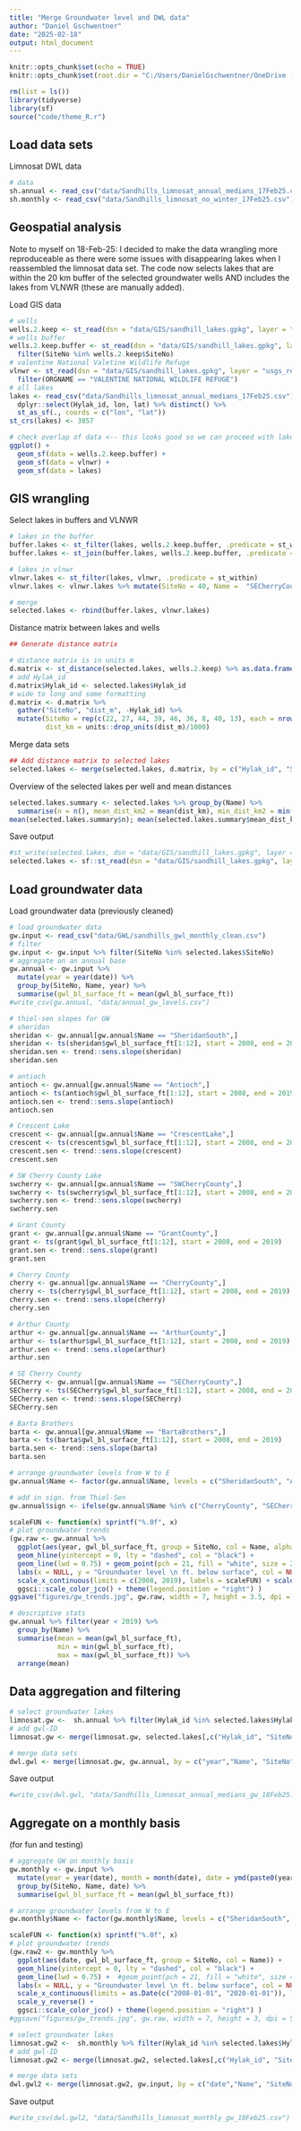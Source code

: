```yaml
---
title: "Merge Groundwater level and DWL data"
author: "Daniel Gschwentner"
date: "2025-02-18"
output: html_document
---
```


```r
knitr::opts_chunk$set(echo = TRUE)
knitr::opts_chunk$set(root.dir = "C:/Users/DanielGschwentner/OneDrive - University of Nebraska-Lincoln/Sandhills LimnoSat lake color v2")
```

```r
rm(list = ls())
library(tidyverse)
library(sf)
source("code/theme_R.r")
```

## Load data sets

Limnosat DWL data

```r
# data
sh.annual <- read_csv("data/Sandhills_limnosat_annual_medians_17Feb25.csv")
sh.monthly <- read_csv("data/Sandhills_limnosat_no_winter_17Feb25.csv")
``` 
## Geospatial analysis

Note to myself on 18-Feb-25: I decided to make the data wrangling more reproduceable as there were some issues with disappearing lakes when I reassembled the limnosat data set. The code now selects lakes that are within the 20 km buffer of the selected groundwater wells AND includes the lakes from VLNWR (these are manually added).

Load GIS data

```r
# wells
wells.2.keep <- st_read(dsn = "data/GIS/sandhill_lakes.gpkg", layer = "final_groundwater_wells")  # file with 9 wells for which we have GW data
# wells buffer
wells.2.keep.buffer <- st_read(dsn = "data/GIS/sandhill_lakes.gpkg", layer = "gw_wells_20km_buffer") %>% # gotta filter this because there are one or two extra buffers for some reason
  filter(SiteNo %in% wells.2.keep$SiteNo)
# valentine National Valetine Wildlife Refuge
vlnwr <- st_read(dsn = "data/GIS/sandhill_lakes.gpkg", layer = "usgs_refuges" ) %>%
  filter(ORGNAME == "VALENTINE NATIONAL WILDLIFE REFUGE")
# all lakes
lakes <- read_csv("data/Sandhills_limnosat_annual_medians_17Feb25.csv") %>%
  dplyr::select(Hylak_id, lon, lat) %>% distinct() %>%
  st_as_sf(., coords = c("lon", "lat"))
st_crs(lakes) <- 3857
```

```r
# check overlap of data <-- this looks good so we can proceed with lake selection
ggplot() + 
  geom_sf(data = wells.2.keep.buffer) +
  geom_sf(data = vlnwr) + 
  geom_sf(data = lakes)
```
## GIS wrangling

Select lakes in buffers and VLNWR
```r
# lakes in the buffer
buffer.lakes <- st_filter(lakes, wells.2.keep.buffer, .predicate = st_within)
buffer.lakes <- st_join(buffer.lakes, wells.2.keep.buffer, .predicate = st_within)

# lakes in vlnwr
vlnwr.lakes <- st_filter(lakes, vlnwr, .predicate = st_within)
vlnwr.lakes <- vlnwr.lakes %>% mutate(SiteNo = 40, Name =  "SECherryCounty", lon = -100.5313, lat = 42.21729)

# merge
selected.lakes <- rbind(buffer.lakes, vlnwr.lakes)

```

Distance matrix between lakes and wells

```r

## Generate distance matrix

# distance matrix is in units m
d.matrix <- st_distance(selected.lakes, wells.2.keep) %>% as.data.frame()
# add Hylak_id
d.matrix$Hylak_id <- selected.lakes$Hylak_id
# wide to long and some formatting
d.matrix <- d.matrix %>%
  gather("SiteNo", "dist_m", -Hylak_id) %>%
  mutate(SiteNo = rep(c(22, 27, 44, 39, 46, 36, 8, 40, 13), each = nrow(selected.lakes)),
         dist_km = units::drop_units(dist_m)/1000)
```

Merge data sets
```r
## Add distance matrix to selected lakes
selected.lakes <- merge(selected.lakes, d.matrix, by = c("Hylak_id", "SiteNo"))

```

Overview of the selected lakes per well and mean distances
```r
selected.lakes.summary <- selected.lakes %>% group_by(Name) %>%
  summarise(n = n(), mean_dist_km2 = mean(dist_km), min_dist_km2 = min(dist_km), max_dist_km2 = max(dist_km))
mean(selected.lakes.summary$n); mean(selected.lakes.summary$mean_dist_km2)
```

Save output

```r
#st_write(selected.lakes, dsn = "data/GIS/sandhill_lakes.gpkg", layer = "selected_gw_lakes_18Feb25")
selected.lakes <- sf::st_read(dsn = "data/GIS/sandhill_lakes.gpkg", layer = "selected_gw_lakes_18Feb25")
```
## Load groundwater data
Load groundwater data (previously cleaned)

```r
# load groundwater data
gw.input <- read_csv("data/GWL/sandhills_gwl_monthly_clean.csv")
# filter
gw.input <- gw.input %>% filter(SiteNo %in% selected.lakes$SiteNo)
# aggregate on an annual base
gw.annual <- gw.input %>% 
  mutate(year = year(date)) %>% 
  group_by(SiteNo, Name, year) %>%
  summarise(gwl_bl_surface_ft = mean(gwl_bl_surface_ft))
#write_csv(gw.annual, "data/annual_gw_levels.csv")
```

```r
# thiel-sen slopes for GW
# sheridan
sheridan <- gw.annual[gw.annual$Name == "SheridanSouth",]
sheridan <- ts(sheridan$gwl_bl_surface_ft[1:12], start = 2008, end = 2019) 
sheridan.sen <- trend::sens.slope(sheridan)
sheridan.sen

# antioch
antioch <- gw.annual[gw.annual$Name == "Antioch",]
antioch <- ts(antioch$gwl_bl_surface_ft[1:12], start = 2008, end = 2019) 
antioch.sen <- trend::sens.slope(antioch)
antioch.sen

# Crescent Lake
crescent <- gw.annual[gw.annual$Name == "CrescentLake",]
crescent <- ts(crescent$gwl_bl_surface_ft[1:12], start = 2008, end = 2019) 
crescent.sen <- trend::sens.slope(crescent)
crescent.sen

# SW Cherry County Lake
swcherry <- gw.annual[gw.annual$Name == "SWCherryCounty",]
swcherry <- ts(swcherry$gwl_bl_surface_ft[1:12], start = 2008, end = 2019) 
swcherry.sen <- trend::sens.slope(swcherry)
swcherry.sen

# Grant County
grant <- gw.annual[gw.annual$Name == "GrantCounty",]
grant <- ts(grant$gwl_bl_surface_ft[1:12], start = 2008, end = 2019) 
grant.sen <- trend::sens.slope(grant)
grant.sen

# Cherry County
cherry <- gw.annual[gw.annual$Name == "CherryCounty",]
cherry <- ts(cherry$gwl_bl_surface_ft[1:12], start = 2008, end = 2019) 
cherry.sen <- trend::sens.slope(cherry)
cherry.sen

# Arthur County
arthur <- gw.annual[gw.annual$Name == "ArthurCounty",]
arthur <- ts(arthur$gwl_bl_surface_ft[1:12], start = 2008, end = 2019) 
arthur.sen <- trend::sens.slope(arthur)
arthur.sen

# SE Cherry County
SECherry <- gw.annual[gw.annual$Name == "SECherryCounty",]
SECherry <- ts(SECherry$gwl_bl_surface_ft[1:12], start = 2008, end = 2019) 
SECherry.sen <- trend::sens.slope(SECherry)
SECherry.sen

# Barta Brothers
barta <- gw.annual[gw.annual$Name == "BartaBrothers",]
barta <- ts(barta$gwl_bl_surface_ft[1:12], start = 2008, end = 2019) 
barta.sen <- trend::sens.slope(barta)
barta.sen

```


```r
# arrange groundwater levels from W to E
gw.annual$Name <- factor(gw.annual$Name, levels = c("SheridanSouth", "Antioch", "CrescentLake", "SWCherryCounty", "GrantCounty", "CherryCounty", "ArthurCounty", "SECherryCounty", "BartaBrothers"))

# add in sign. from Thiel-Sen
gw.annual$sign <- ifelse(gw.annual$Name %in% c("CherryCounty", "SECherryCounty", "BartaBrothers"), "n.s.", "sign.")

scaleFUN <- function(x) sprintf("%.0f", x)
# plot groundwater trends
(gw.raw <- gw.annual %>%
  ggplot(aes(year, gwl_bl_surface_ft, group = SiteNo, col = Name, alpha = sign)) + 
  geom_hline(yintercept = 0, lty = "dashed", col = "black") + 
  geom_line(lwd = 0.75) + geom_point(pch = 21, fill = "white", size = 2, stroke = 0.75) + 
  labs(x = NULL, y = "Groundwater level \n ft. below surface", col = NULL) + 
  scale_x_continuous(limits = c(2008, 2019), labels = scaleFUN) + scale_y_reverse() + 
  ggsci::scale_color_jco() + theme(legend.position = "right") )
ggsave("figures/gw_trends.jpg", gw.raw, width = 7, height = 3.5, dpi = 500)

```

```r
# descriptive stats
gw.annual %>% filter(year < 2019) %>% 
  group_by(Name) %>% 
  summarise(mean = mean(gwl_bl_surface_ft),
            min = min(gwl_bl_surface_ft),
            max = max(gwl_bl_surface_ft)) %>% 
  arrange(mean)
```

## Data aggregation and filtering

```r
# select groundwater lakes
limnosat.gw <-  sh.annual %>% filter(Hylak_id %in% selected.lakes$Hylak_id)
# add gwl-ID
limnosat.gw <- merge(limnosat.gw, selected.lakes[,c("Hylak_id", "SiteNo", "Name", "dist_km")], by = "Hylak_id")
```


```r
# merge data sets
dwl.gwl <- merge(limnosat.gw, gw.annual, by = c("year","Name", "SiteNo"), all.x = F, all.y = F)

```
Save output

```r
#write_csv(dwl.gwl, "data/Sandhills_limnosat_annual_medians_gw_18Feb25.csv")
```


## Aggregate on a monthly basis
(for fun and testing)

```r
# aggregate GW on monthly basis
gw.monthly <- gw.input %>%
  mutate(year = year(date), month = month(date), date = ymd(paste0(year, "/", month, "/01"))) %>%
  group_by(SiteNo, Name, date) %>% 
  summarise(gwl_bl_surface_ft = mean(gwl_bl_surface_ft))

```



```r
# arrange groundwater levels from W to E
gw.monthly$Name <- factor(gw.monthly$Name, levels = c("SheridanSouth", "Antioch", "CrescentLake", "SWCherryCounty", "GrantCounty", "CherryCounty", "ArthurCounty", "SECherryCounty", "BartaBrothers"))

scaleFUN <- function(x) sprintf("%.0f", x)
# plot groundwater trends
(gw.raw2 <- gw.monthly %>%
  ggplot(aes(date, gwl_bl_surface_ft, group = SiteNo, col = Name)) + 
  geom_hline(yintercept = 0, lty = "dashed", col = "black") + 
  geom_line(lwd = 0.75) +  #geom_point(pch = 21, fill = "white", size = 2, stroke = 0.75) + 
  labs(x = NULL, y = "Groundwater level \n ft. below surface", col = NULL) + 
  scale_x_continuous(limits = as.Date(c("2008-01-01", "2020-01-01")), labels = scaleFUN) + 
  scale_y_reverse() + 
  ggsci::scale_color_jco() + theme(legend.position = "right") )
#ggsave("figures/gw_trends.jpg", gw.raw, width = 7, height = 3, dpi = 500)

```


```r
# select groundwater lakes
limnosat.gw2 <-  sh.monthly %>% filter(Hylak_id %in% selected.lakes$Hylak_id)
# add gwl-ID
limnosat.gw2 <- merge(limnosat.gw2, selected.lakes[,c("Hylak_id", "SiteNo", "Name", "dist_km")], by = "Hylak_id")
```


```r
# merge data sets
dwl.gwl2 <- merge(limnosat.gw2, gw.input, by = c("date","Name", "SiteNo"), all.x = F, all.y = F)

```
Save output

```r
#write_csv(dwl.gwl2, "data/Sandhills_limnosat_monthly_gw_18Feb25.csv")
```



